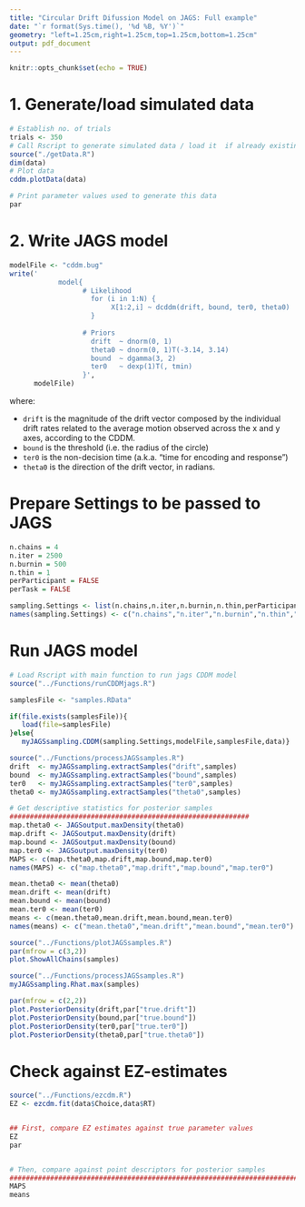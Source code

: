 ```yaml
---
title: "Circular Drift Difussion Model on JAGS: Full example"
date: "`r format(Sys.time(), '%d %B, %Y')`"
geometry: "left=1.25cm,right=1.25cm,top=1.25cm,bottom=1.25cm"
output: pdf_document
---
```


```r
knitr::opts_chunk$set(echo = TRUE)
```

# 1. Generate/load simulated data

```r
# Establish no. of trials
trials <- 350
# Call Rscript to generate simulated data / load it  if already existing
source("./getData.R")
dim(data)
# Plot data
cddm.plotData(data)
```

```r
# Print parameter values used to generate this data
par
```

\clearpage

# 2. Write JAGS model

```r
modelFile <- "cddm.bug"
write('
            model{
                  # Likelihood
                    for (i in 1:N) {
                         X[1:2,i] ~ dcddm(drift, bound, ter0, theta0)
                    }
                      
                  # Priors
                    drift  ~ dnorm(0, 1)
                    theta0 ~ dnorm(0, 1)T(-3.14, 3.14)
                    bound  ~ dgamma(3, 2)
                    ter0   ~ dexp(1)T(, tmin)
                  }',
      modelFile)
```


where: 

- `drift` is the magnitude of the drift vector composed by the individual drift rates related to the average motion observed across the x and y axes, according to the CDDM.
- `bound` is the threshold (i.e. the radius of the circle)
- `ter0` is the non-decision time (a.k.a. "time for encoding and response")
- `theta0` is the direction of the drift vector, in radians.

# Prepare Settings to be passed to JAGS

```r
n.chains = 4
n.iter = 2500
n.burnin = 500
n.thin = 1
perParticipant = FALSE
perTask = FALSE

sampling.Settings <- list(n.chains,n.iter,n.burnin,n.thin,perParticipant,perTask)
names(sampling.Settings) <- c("n.chains","n.iter","n.burnin","n.thin","perParticipant","perTask")
```

# Run JAGS model

```r
# Load Rscript with main function to run jags CDDM model
source("../Functions/runCDDMjags.R")
```

```r
samplesFile <- "samples.RData"

if(file.exists(samplesFile)){
   load(file=samplesFile)
}else{
   myJAGSsampling.CDDM(sampling.Settings,modelFile,samplesFile,data)}
```

```r
source("../Functions/processJAGSsamples.R")
drift  <- myJAGSsampling.extractSamples("drift",samples)
bound  <- myJAGSsampling.extractSamples("bound",samples)
ter0   <- myJAGSsampling.extractSamples("ter0",samples)
theta0 <- myJAGSsampling.extractSamples("theta0",samples)
```

```r
# Get descriptive statistics for posterior samples
###########################################################
map.theta0 <- JAGSoutput.maxDensity(theta0)
map.drift <- JAGSoutput.maxDensity(drift)
map.bound <- JAGSoutput.maxDensity(bound)
map.ter0 <- JAGSoutput.maxDensity(ter0)
MAPS <- c(map.theta0,map.drift,map.bound,map.ter0)
names(MAPS) <- c("map.theta0","map.drift","map.bound","map.ter0")

mean.theta0 <- mean(theta0)
mean.drift <- mean(drift)
mean.bound <- mean(bound)
mean.ter0 <- mean(ter0)
means <- c(mean.theta0,mean.drift,mean.bound,mean.ter0)
names(means) <- c("mean.theta0","mean.drift","mean.bound","mean.ter0")
```

\clearpage

```r
source("../Functions/plotJAGSsamples.R")
par(mfrow = c(3,2))
plot.ShowAllChains(samples)
```

```r
source("../Functions/processJAGSsamples.R")
myJAGSsampling.Rhat.max(samples)
```

```r
par(mfrow = c(2,2))
plot.PosteriorDensity(drift,par["true.drift"])
plot.PosteriorDensity(bound,par["true.bound"])
plot.PosteriorDensity(ter0,par["true.ter0"])
plot.PosteriorDensity(theta0,par["true.theta0"])
```

\clearpage

# Check against EZ-estimates

```r
source("../Functions/ezcdm.R")
EZ <- ezcdm.fit(data$Choice,data$RT)


## First, compare EZ estimates against true parameter values
EZ
par


# Then, compare against point descriptors for posterior samples
##########################################################################
MAPS
means
```